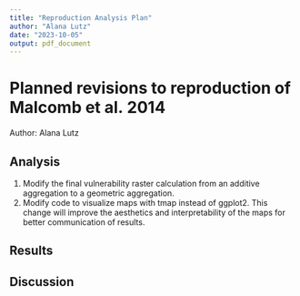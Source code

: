 ```yaml
---
title: "Reproduction Analysis Plan"
author: "Alana Lutz"
date: "2023-10-05"
output: pdf_document
---
```


# Planned revisions to reproduction of Malcomb et al. 2014

Author: Alana Lutz

## Analysis

1) Modify the final vulnerability raster calculation from an additive aggregation to a geometric aggregation.
2) Modify code to visualize maps with tmap instead of ggplot2.
This change will improve the aesthetics and interpretability of the maps for better communication of results.

## Results



## Discussion